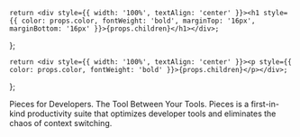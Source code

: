 <!-- Hero Taglines-->
    return <div style={{ width: '100%', textAlign: 'center' }}><h1 style={{ color: props.color, fontWeight: 'bold', marginTop: '16px', marginBottom: '16px' }}>{props.children}</h1></div>;
};

    return <div style={{ width: '100%', textAlign: 'center' }}><p style={{ color: props.color, fontWeight: 'bold' }}>{props.children}</p></div>;
};

<HeroOpening color="black">Pieces for Developers.</HeroOpening>
<HeroOpening color="black">The Tool Between Your Tools.</HeroOpening>
<HeroSubtitle color="black">Pieces is a first-in-kind productivity suite that optimizes developer tools and eliminates the chaos of context switching.</HeroSubtitle>


